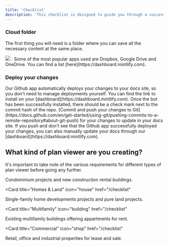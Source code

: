 ```yaml
---
title: 'Checklist'
description: 'This checklist is designed to guide you through a successful Planpoint launch, from planning and preparation to execution and post-launch tips.'
---
```


### Cloud folder

The first thing you will need is a folder where you can save all the necessary content at the same place. 

<Frame type="glass">
  <img src="https://i.postimg.cc/3x558gHs/temp-Image8-IUTlr.avif" />
</Frame>. 

<Accordion icon="cloud" title="Example apps">
    Some of the most popular apps used are Dropbox, Google Drive and OneDrive. You can find a list 
    [here](https://dashboard.mintlify.com).
</Accordion>

### Deploy your changes

<AccordionGroup>

<Accordion icon="message-bot" title="Install our Github app">
  Our Github app automatically deploys your changes to your docs site, so you
  don't need to manage deployments yourself. You can find the link to install on
  your [dashboard](https://dashboard.mintlify.com). Once the bot has been
  successfully installed, there should be a check mark next to the commit hash
  of the repo.
</Accordion>
<Accordion icon="rocket" title="Push your changes">
  [Commit and push your changes to
  Git](https://docs.github.com/en/get-started/using-git/pushing-commits-to-a-remote-repository#about-git-push)
  for your changes to update in your docs site. If you push and don't see that
  the Github app successfully deployed your changes, you can also manually
  update your docs through our [dashboard](https://dashboard.mintlify.com).
</Accordion>

</AccordionGroup>

## What kind of plan viewer are you creating?

It's important to take note of the various requirements for different types of plan viewer before going any further.

<CardGroup>

<Card title="Condos & new appartments" icon="buildings" href="/checklist">
  Condominium projects and new construction rental buildings.
</Card>

<Card
  title="Homes & Land"
  icon="house"
  href="/checklist"
>
  Single-family home developments projects and pure land projects.
</Card>

<Card
  title="Multifamily"
  icon="building"
  href="/checklist"
>
  Existing multifamily buildings offering appartments for rent.
</Card>

<Card
  title="Commercial"
  icon="shop"
  href="/checklist"
>
  Retail, office and industrial properties for lease and sale.
</Card>

</CardGroup>
